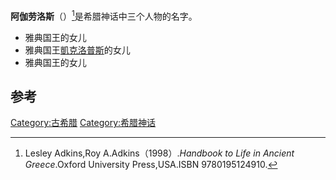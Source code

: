 {{expand|time=2013-10-15T06:59:23+00:00}}
{{Infobox deity|type=Greek
| name = 阿伽劳洛斯

|script=Ἄγλαυρος|script_name=古希腊语}}
'''阿伽劳洛斯'''（{{lang-gr|Ἄγραυλος}}）<ref>Lesley Adkins,Roy A.Adkins（1998）.''Handbook to Life in Ancient Greece''.Oxford University Press,USA.ISBN 9780195124910.</ref>是希腊神话中三个人物的名字。

* 雅典国王{{Le|阿克泰乌斯|Actaeus}}的女儿
* 雅典国王[[凱克洛普斯|凱克洛普斯]]的女儿
* 雅典国王{{Le|厄瑞克透斯|Erechtheus}}的女儿

== 参考 ==
{{reflist}}

{{古希腊}}

[[Category:古希腊|Category:古希腊]]
[[Category:希腊神话|Category:希腊神话]]